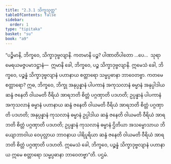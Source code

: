 ```yaml
---
title: "2.3.1 သိက္ခသုတ္တ"
tableOfContents: false
sidebar:
  order: 1
type: "tipitaka"
basket: "su"
book: "a9"
---
```



<DynamicBreadcrumb />

<Division number="73" book="a9">

<Paragraph number="471" book="a9">
“ပဉ္စိမာနိ, ဘိက္ခဝေ, သိက္ခာဒုဗ္ဗလျာနိ. ကတမာနိ ပဉ္စ? ပါဏာတိပါတော …ပေ…  သုရာမေရယမဇ္ဇပမာဒဋ္ဌာနံ—  ဣမာနိ ခေါ, ဘိက္ခဝေ, ပဉ္စ သိက္ခာဒုဗ္ဗလျာနိ.
</Paragraph>

<Paragraph number="472" book="a9">
ဣမေသံ ခေါ, ဘိက္ခဝေ, ပဉ္စန္နံ သိက္ခာဒုဗ္ဗလျာနံ ပဟာနာယ စတ္တာရော သမ္မပ္ပဓာနာ ဘာဝေတဗ္ဗာ. ကတမေ စတ္တာရော? ဣဓ, ဘိက္ခဝေ, ဘိက္ခု အနုပ္ပန္နာနံ ပါပကာနံ အကုသလာနံ ဓမ္မာနံ အနုပ္ပါဒါယ ဆန္ဒံ ဇနေတိ ဝါယမတိ ဝီရိယံ အာရဘတိ စိတ္တံ ပဂ္ဂဏှာတိ ပဒဟတိ; ဥပ္ပန္နာနံ ပါပကာနံ အကုသလာနံ ဓမ္မာနံ ပဟာနာယ ဆန္ဒံ ဇနေတိ ဝါယမတိ ဝီရိယံ အာရဘတိ စိတ္တံ ပဂ္ဂဏှာတိ ပဒဟတိ; အနုပ္ပန္နာနံ ကုသလာနံ ဓမ္မာနံ ဥပ္ပါဒါယ ဆန္ဒံ ဇနေတိ ဝါယမတိ ဝီရိယံ အာရဘတိ စိတ္တံ ပဂ္ဂဏှာတိ ပဒဟတိ; ဥပ္ပန္နာနံ ကုသလာနံ ဓမ္မာနံ ဌိတိယာ အသမ္မောသာယ ဘိယျောဘာဝါယ ဝေပုလ္လာယ ဘာဝနာယ ပါရိပူရိယာ ဆန္ဒံ ဇနေတိ ဝါယမတိ ဝီရိယံ အာရဘတိ စိတ္တံ ပဂ္ဂဏှာတိ ပဒဟတိ. ဣမေသံ ခေါ, ဘိက္ခဝေ, ပဉ္စန္နံ သိက္ခာဒုဗ္ဗလျာနံ ပဟာနာယ ဣမေ စတ္တာရော သမ္မပ္ပဓာနာ ဘာဝေတဗ္ဗာ”တိ.

</Paragraph>
</Division>

<Paragraph number="473" type="center" book="a9">
ပဌမံ.
</Paragraph>